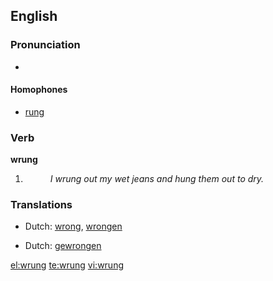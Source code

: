 ==English==

===Pronunciation===
*{{IPA|/'rʌɳ/}}

====Homophones====
*[[rung]]

===Verb===
'''wrung'''

#{{past of|wring}}
#:''I wrung out my wet jeans and hung them out to dry.'' 


===Translations===
{{trans-top|past tense of wring}}
*Dutch: [[wrong]], [[wrongen]]
{{trans-mid}}
{{trans-bottom}}

{{trans-top|past participle of wring}}
*Dutch: [[gewrongen]]
{{trans-mid}}
{{trans-bottom}}

[[el:wrung]]
[[te:wrung]]
[[vi:wrung]]